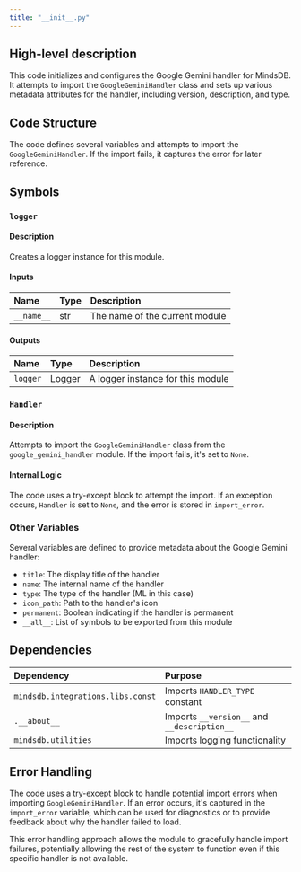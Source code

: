 ```yaml
---
title: "__init__.py"
---
```


## High-level description
This code initializes and configures the Google Gemini handler for MindsDB. It attempts to import the `GoogleGeminiHandler` class and sets up various metadata attributes for the handler, including version, description, and type.

## Code Structure
The code defines several variables and attempts to import the `GoogleGeminiHandler`. If the import fails, it captures the error for later reference.

## Symbols

### `logger`
#### Description
Creates a logger instance for this module.

#### Inputs
| Name | Type | Description |
|:-----|:-----|:------------|
| `__name__` | str | The name of the current module |

#### Outputs
| Name | Type | Description |
|:-----|:-----|:------------|
| `logger` | Logger | A logger instance for this module |

### `Handler`
#### Description
Attempts to import the `GoogleGeminiHandler` class from the `google_gemini_handler` module. If the import fails, it's set to `None`.

#### Internal Logic
The code uses a try-except block to attempt the import. If an exception occurs, `Handler` is set to `None`, and the error is stored in `import_error`.

### Other Variables
Several variables are defined to provide metadata about the Google Gemini handler:

- `title`: The display title of the handler
- `name`: The internal name of the handler
- `type`: The type of the handler (ML in this case)
- `icon_path`: Path to the handler's icon
- `permanent`: Boolean indicating if the handler is permanent
- `__all__`: List of symbols to be exported from this module

## Dependencies
| Dependency | Purpose |
|:-----------|:--------|
| `mindsdb.integrations.libs.const` | Imports `HANDLER_TYPE` constant |
| `.__about__` | Imports `__version__` and `__description__` |
| `mindsdb.utilities` | Imports logging functionality |

## Error Handling
The code uses a try-except block to handle potential import errors when importing `GoogleGeminiHandler`. If an error occurs, it's captured in the `import_error` variable, which can be used for diagnostics or to provide feedback about why the handler failed to load.

This error handling approach allows the module to gracefully handle import failures, potentially allowing the rest of the system to function even if this specific handler is not available.